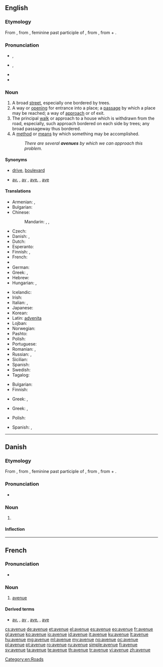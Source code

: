 ==English==

===Etymology===
From {{etyl|fr}} {{term|avenue|lang=fr}}, from {{etyl|fro}} {{term|avenue|lang=fro}}, feminine past participle of {{term|avenir||approach|lang=fro}}, from {{etyl|la}} {{term|advenire||come to|lang=la}}, from {{term|ad||to|lang=la}} + {{term|venire||come|lang=la}}.

===Pronunciation===
* {{a|UK}} {{IPA|/ˈæv.əˌnju/}}, {{SAMPA|/"{v.@%nju/}}
* {{a|US}} {{IPA|/ˈæv.əˌnu/}}, {{SAMPA|/"{v@%nu/}}
* {{audio|en-us-avenue.ogg|Audio (US)}}
* {{audio|En-uk-avenue.ogg|Audio (UK)}}

===Noun===
{{en-noun}}

# A broad [[street]], especially one bordered by trees.
# A way or [[opening]] for entrance into a place; a [[passage]] by which a place may be reached; a way of [[approach]] or of exit.
# The principal [[walk]] or approach to a house which is withdrawn from the road, especially, such approach bordered on each side by trees; any broad passageway thus bordered.
# A [[method]] or [[means]] by which something may be accomplished.
#: ''There are several '''avenues''' by which we can approach this problem.''

====Synonyms====
* {{sense|broad street}} [[drive]], [[boulevard]]
* {{sense|broad street}} [[av.]] , [[av]] , [[ave.]] , [[ave]] {{qualifier|abbreviation}}

====Translations====
{{trans-top|broad street}}
* Armenian: {{t-|hy|պողոտա|tr=poġota}}, {{qualifier|colloquial}} {{t-|hy|պրոսպեկտ|tr=prospekt}}
* Bulgarian: {{t+|bg|авеню|n|tr=avenjú}}
* Chinese:
*: Mandarin: {{t|zh|大道|tr=dàdào|sc=Hani}}, {{t|zh|大街|tr=dàjiē|sc=Hani}}, {{t|zh|大路|tr=dàlù|sc=Hani}}
* Czech: {{t+|cs|třída|f}}
* Danish: {{t+|da|allé|c}}, {{t-|da|avenue|c}}
* Dutch: {{t+|nl|weg}}
* Esperanto: {{t|eo|avenuo}}
* Finnish: {{t-|fi|valtakatu}}, {{t+|fi|puistokatu}}
* French: {{t+|fr|avenue|f}}
* {{trreq|Georgian}}
* German: {{t+|de|Allee|f}}
* Greek: {{t+|el|λεωφόρος|tr=leofóros}}, {{t-|el|αστική οδική αρτηρία|tr=astikí oðikí artiría}}
* Hebrew: {{t-|he|שׂדרה|tr=sdera}}
* Hungarian: {{t+|hu|út}}, {{t+|hu|sugárút}}
{{trans-mid}}
* Icelandic: {{t|is|troð}}
* Irish: {{t|ga|aibhinne|m}}
* Italian: {{t+|it|viale}}, {{t+|it|corso}}
* Japanese: {{t|ja|大道り|tr=おおどおり, ōdōri|sc=Jpan}}
* Korean: {{t|ko|거리|tr=geori|sc=Kore}}
* Latin: [[advenita]]
* Lojban: {{t|jbo|klaji}}
* Norwegian: {{t+|no|allé|m}}
* Pashto: {{t+|ps|واټ|m|tr=wātt|sc=ps-Arab|xs=Pashto}}
* Polish: {{t+|pl|aleja}}
* Portuguese: {{t+|pt|avenida}}
* Romanian: {{t-|ro|cale|f}}, {{t+|ro|avenue|f}}
* Russian: {{t+|ru|авеню|f|tr=avenjú}} {{indeclinable}}, {{t+|ru|проспект|m|tr=prospékt}}
* Sicilian: {{t+|scn|dromu|m|xs=Sicilian}}
* Spanish: {{t+|es|avenida}}
* Swedish: {{t|sv|aveny}}
* Tagalog: {{t|tl|abenida |xs=Tagalog}}
{{trans-bottom}}
{{trans-top|way or opening; a passage}}
* Bulgarian: {{t|bg|алея}}
* Finnish: {{t+|fi|reitti}}
{{trans-mid}}
* Greek: {{t+|el|οδός|f|tr=oðós}}, {{t+|el|δρόμος|m|tr=ðrómos}}
{{trans-bottom}}

{{trans-top|principal approach to a house withdrawn from the road}}
* Greek: {{t+|el|οδός|f|tr=oðós}}, {{t+|el|δρόμος|m|tr=ðrómos}}
{{trans-mid}}
* Polish: {{t|pl|podjazd|m}}
{{trans-bottom}}

{{trans-top|a method or means}}
* Spanish: {{t|es|vía|f}}, {{t|es|camino|m}}
{{trans-mid}}
{{trans-bottom}}

[[Category:en:Roads]]

----

==Danish==

===Etymology===
From {{etyl|fr|da}} {{term|avenue|lang=fr}}, from {{etyl|fro|da}} {{term|avenue|lang=fro}}, feminine past participle of {{term|avenir||approach|lang=fro}}, from {{etyl|la|da}} {{term|advenire||come to|lang=la}}, from {{term|ad||to|lang=la}} + {{term|venire||come|lang=la}}.

===Pronunciation===
* {{IPA|/avəny/|[ævəˈny]|lang=da}}

===Noun===
{{da-noun|n|r}}

# {{l|en|avenue}}

====Inflection====
{{da-noun-infl|n|r}}

----

==French==

===Pronunciation===
* {{audio|Fr-avenue.ogg|Audio}}

===Noun===
{{fr-noun|f}}

# [[avenue#English|avenue]]

====Derived terms====
* {{sense|abbreviation}} [[av.]] , [[av]] , [[ave.]] , [[ave]]

[[cs:avenue]]
[[de:avenue]]
[[et:avenue]]
[[el:avenue]]
[[es:avenue]]
[[eo:avenue]]
[[fr:avenue]]
[[gl:avenue]]
[[ko:avenue]]
[[io:avenue]]
[[id:avenue]]
[[it:avenue]]
[[ku:avenue]]
[[lt:avenue]]
[[hu:avenue]]
[[mg:avenue]]
[[ml:avenue]]
[[my:avenue]]
[[no:avenue]]
[[oc:avenue]]
[[pl:avenue]]
[[pt:avenue]]
[[ro:avenue]]
[[ru:avenue]]
[[simple:avenue]]
[[fi:avenue]]
[[sv:avenue]]
[[ta:avenue]]
[[te:avenue]]
[[th:avenue]]
[[tr:avenue]]
[[vi:avenue]]
[[zh:avenue]]